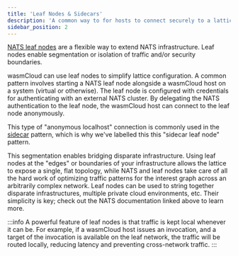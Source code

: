 ```yaml
---
title: 'Leaf Nodes & Sidecars'
description: 'A common way to for hosts to connect securely to a lattice'
sidebar_position: 2
---
```


<head>
  <meta name="robots" content="noindex">
</head>

[NATS leaf nodes](https://docs.nats.io/nats-server/configuration/leafnodes) are a flexible way to extend NATS infrastructure. Leaf nodes enable segmentation or isolation of traffic and/or security boundaries.

wasmCloud can use leaf nodes to simplify lattice configuration. A common pattern involves starting a NATS leaf node alongside a wasmCloud host on a system (virtual or otherwise). The leaf node is configured with credentials for authenticating with an external NATS cluster. By delegating the NATS authentication to the leaf node, the wasmCloud host can connect to the leaf node anonymously.

This type of "anonymous localhost" connection is commonly used in the [sidecar](https://docs.microsoft.com/en-us/azure/architecture/patterns/sidecar) pattern, which is why we've labelled this this "sidecar leaf node" pattern.

This segmentation enables bridging disparate infrastructure. Using leaf nodes at the "edges" or boundaries of your infrastructure allows the lattice to expose a single, flat topology, while NATS and leaf nodes take care of all the hard work of optimizing traffic patterns for the interest graph across an arbitrarily complex network. Leaf nodes can be used to string together disparate infrastructures, multiple private cloud environments, etc. Their simplicity is key; check out the NATS documentation linked above to learn more.

:::info
A powerful feature of leaf nodes is that traffic is kept local whenever it can be. For example, if a wasmCloud host issues an invocation, and a target of the invocation is available on the leaf network, the traffic will be routed locally, reducing latency and preventing cross-network traffic.
:::
